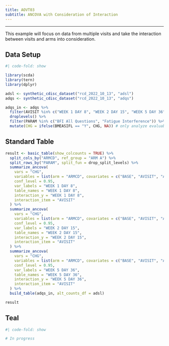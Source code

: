 ```yaml
---
title: AOVT03
subtitle: ANCOVA with Consideration of Interaction
---
```


------------------------------------------------------------------------

This example will focus on data from multiple visits and take the interaction between visits and arms into consideration.

::: panel-tabset
## Data Setup

```r
#| code-fold: show

library(scda)
library(tern)
library(dplyr)

adsl <- synthetic_cdisc_dataset("rcd_2022_10_13", "adsl")
adqs <- synthetic_cdisc_dataset("rcd_2022_10_13", "adqs")

adqs_in <- adqs %>%
  filter(AVISIT %in% c("WEEK 1 DAY 8", "WEEK 2 DAY 15", "WEEK 5 DAY 36")) %>%
  droplevels() %>%
  filter(PARAM %in% c("BFI All Questions", "Fatigue Interference")) %>%
  mutate(CHG = ifelse(BMEASIFL == "Y", CHG, NA)) # only analyze evaluable population
```

## Standard Table

```r
result <- basic_table(show_colcounts = TRUE) %>%
  split_cols_by("ARMCD", ref_group = "ARM A") %>%
  split_rows_by("PARAM", split_fun = drop_split_levels) %>%
  summarize_ancova(
    vars = "CHG",
    variables = list(arm = "ARMCD", covariates = c("BASE", "AVISIT", "AVISIT*ARMCD")),
    conf_level = 0.95,
    var_labels = "WEEK 1 DAY 8",
    table_names = "WEEK 1 DAY 8",
    interaction_y = "WEEK 1 DAY 8",
    interaction_item = "AVISIT"
  ) %>%
  summarize_ancova(
    vars = "CHG",
    variables = list(arm = "ARMCD", covariates = c("BASE", "AVISIT", "AVISIT*ARMCD")),
    conf_level = 0.95,
    var_labels = "WEEK 2 DAY 15",
    table_names = "WEEK 2 DAY 15",
    interaction_y = "WEEK 2 DAY 15",
    interaction_item = "AVISIT"
  ) %>%
  summarize_ancova(
    vars = "CHG",
    variables = list(arm = "ARMCD", covariates = c("BASE", "AVISIT", "AVISIT*ARMCD")),
    conf_level = 0.95,
    var_labels = "WEEK 5 DAY 36",
    table_names = "WEEK 5 DAY 36",
    interaction_y = "WEEK 5 DAY 36",
    interaction_item = "AVISIT"
  ) %>%
  build_table(adqs_in, alt_counts_df = adsl)

result
```

## Teal

```r
#| code-fold: show

# In progress
```
:::
